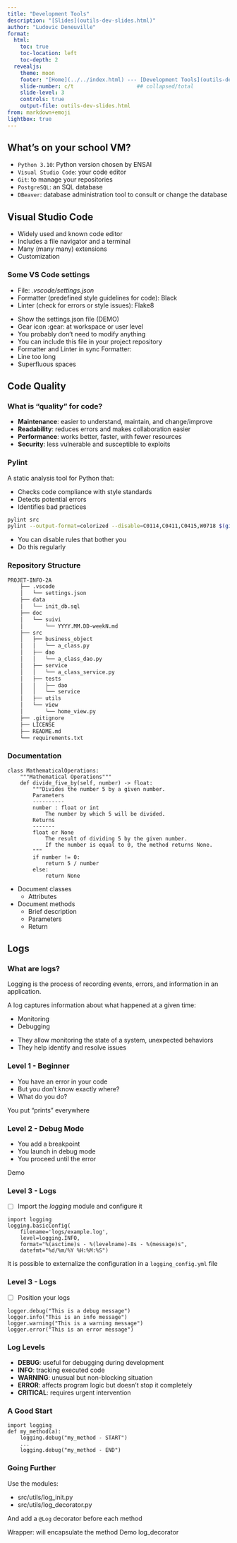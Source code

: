 ```yaml
---
title: "Development Tools"
description: "[Slides](outils-dev-slides.html)"
author: "Ludovic Deneuville"
format:
  html:
    toc: true
    toc-location: left
    toc-depth: 2
  revealjs:
    theme: moon
    footer: "[Home](../../index.html) --- [Development Tools](outils-dev.html)"
    slide-number: c/t                    ## collapsed/total
    slide-level: 3
    controls: true
    output-file: outils-dev-slides.html
from: markdown+emoji
lightbox: true
---
```


## What's on your school VM?
- `Python 3.10`: Python version chosen by ENSAI
- `Visual Studio Code`: your code editor
- `Git`: to manage your repositories
- `PostgreSQL`: an SQL database
- `DBeaver`: database administration tool to consult or change the database

## Visual Studio Code
- Widely used and known code editor
- Includes a file navigator and a terminal
- Many (many many) extensions
- Customization

### Some VS Code settings
- File: *.vscode/settings.json*
- Formatter (predefined style guidelines for code): Black
- Linter (check for errors or style issues): Flake8

:::{.notes}
- Show the settings.json file (DEMO)
- Gear icon :gear: at workspace or user level
- You probably don't need to modify anything
- You can include this file in your project repository
- Formatter and Linter in sync
Formatter:
- Line too long
- Superfluous spaces
:::

## Code Quality
### What is "quality" for code?
- **Maintenance**: easier to understand, maintain, and change/improve
- **Readability**: reduces errors and makes collaboration easier
- **Performance**: works better, faster, with fewer resources
- **Security**: less vulnerable and susceptible to exploits

### Pylint
A static analysis tool for Python that:

 - Checks code compliance with style standards
 - Detects potential errors
 - Identifies bad practices


```.bash
pylint src
pylint --output-format=colorized --disable=C0114,C0411,C0415,W0718 $(git ls-files '*.py') --fail-under=7.5
```

:::{.notes}
- You can disable rules that bother you
- Do this regularly
:::

### Repository Structure {.smaller}
```.txt
PROJET-INFO-2A
    ├── .vscode
    │   └── settings.json
    ├── data
    │   └── init_db.sql
    ├── doc
    │   └── suivi
    │       └── YYYY.MM.DD-weekN.md
    ├── src
    │   ├── business_object
    │   │   └── a_class.py
    │   ├── dao
    │   │   └── a_class_dao.py
    │   ├── service
    │   │   └── a_class_service.py
    │   ├── tests
    │   │   ├── dao
    │   │   └── service
    │   ├── utils
    │   └── view
    │       └── home_view.py
    ├── .gitignore
    ├── LICENSE
    ├── README.md
    └── requirements.txt
```

### Documentation
```.python
class MathematicalOperations:
    """Mathematical Operations"""
    def divide_five_by(self, number) -> float:
        """Divides the number 5 by a given number.
        Parameters
        ----------
        number : float or int
            The number by which 5 will be divided.
        Returns
        -------
        float or None
            The result of dividing 5 by the given number.
            If the number is equal to 0, the method returns None.
        """
        if number != 0:
            return 5 / number
        else:
            return None
```

:::{.notes}
- Document classes
  - Attributes
- Document methods
  - Brief description
  - Parameters
  - Return
:::

## Logs
### What are logs?
:::{.callout-note}
Logging is the process of recording events, errors, and information in an application.
:::
A log captures information about what happened at a given time:

 - Monitoring
 - Debugging

:::{.notes}
- They allow monitoring the state of a system, unexpected behaviors
- They help identify and resolve issues
:::

### Level 1 - Beginner
- You have an error in your code
- But you don't know exactly where?
- What do you do?

:::{.notes}
You put "prints" everywhere
:::

### Level 2 - Debug Mode
- You add a breakpoint
- You launch in debug mode
- You proceed until the error

:::{.notes}
Demo
:::

### Level 3 - Logs
- [ ] Import the *logging* module and configure it
```.python
import logging
logging.basicConfig(
    filename='logs/example.log',
    level=logging.INFO,
    format="%(asctime)s - %(levelname)-8s - %(message)s",
    datefmt="%d/%m/%Y %H:%M:%S")
```
It is possible to externalize the configuration in a `logging_config.yml` file

### Level 3 - Logs
- [ ] Position your logs
```.python
logger.debug("This is a debug message")
logger.info("This is an info message")
logger.warning("This is a warning message")
logger.error("This is an error message")
```

### Log Levels
- **DEBUG**: useful for debugging during development
- **INFO**: tracking executed code
- **WARNING**: unusual but non-blocking situation
- **ERROR**: affects program logic but doesn't stop it completely
- **CRITICAL**: requires urgent intervention

### A Good Start
```.python
import logging
def my_method(a):
    logging.debug("my_method - START")
    ...
    logging.debug("my_method - END")
```

### Going Further
Use the modules:

- src/utils/log_init.py
- src/utils/log_decorator.py

And add a `@Log` decorator before each method

:::{.notes}
Wrapper: will encapsulate the method
Demo log_decorator
:::
